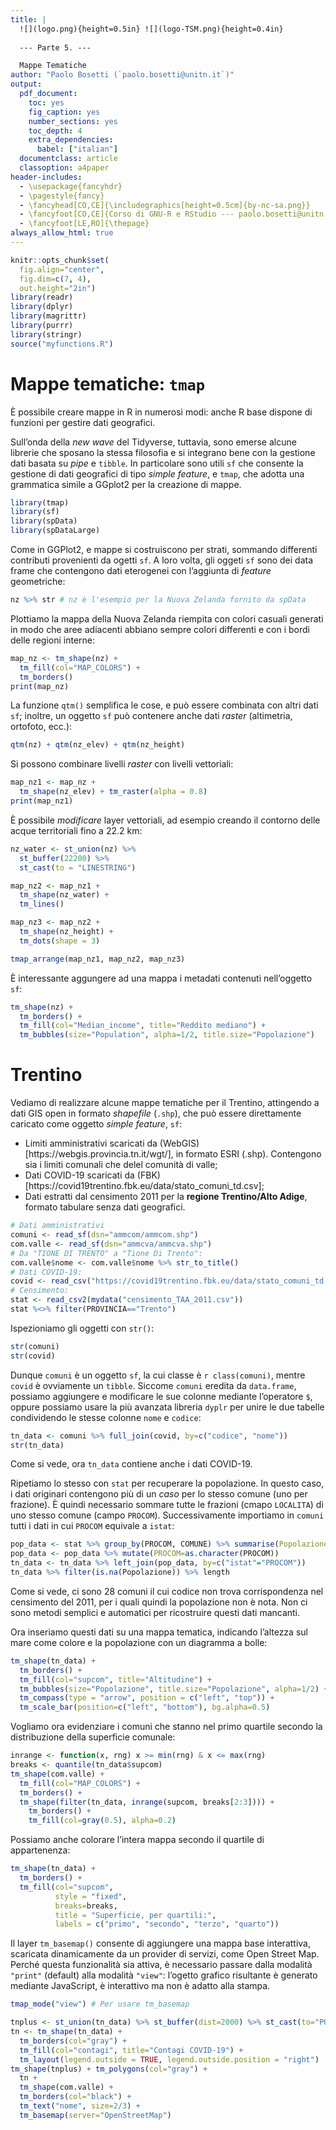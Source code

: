 ```yaml
---
title: |
  ![](logo.png){height=0.5in} ![](logo-TSM.png){height=0.4in}
  
  --- Parte 5. ---

  Mappe Tematiche
author: "Paolo Bosetti (`paolo.bosetti@unitn.it`)"
output: 
  pdf_document: 
    toc: yes
    fig_caption: yes
    number_sections: yes
    toc_depth: 4
    extra_dependencies:
      babel: ["italian"]
  documentclass: article
  classoption: a4paper
header-includes:
  - \usepackage{fancyhdr}
  - \pagestyle{fancy}
  - \fancyhead[CO,CE]{\includegraphics[height=0.5cm]{by-nc-sa.png}}
  - \fancyfoot[CO,CE]{Corso di GNU-R e RStudio --- paolo.bosetti@unitn.it}
  - \fancyfoot[LE,RO]{\thepage}
always_allow_html: true
---
```

```r
knitr::opts_chunk$set(
  fig.align="center", 
  fig.dim=c(7, 4), 
  out.height="2in")
library(readr)
library(dplyr)
library(magrittr)
library(purrr)
library(stringr)
source("myfunctions.R")
```



# Mappe tematiche: `tmap`

È possibile creare mappe in R in numerosi modi: anche R base dispone di funzioni per gestire dati geografici.

Sull'onda della *new wave* del Tidyverse, tuttavia, sono emerse alcune librerie che sposano la stessa filosofia e si integrano bene con la gestione dati basata su *pipe* e `tibble`. In particolare sono utili `sf` che consente la gestione di dati geografici di tipo *simple feature*, e `tmap`, che adotta una grammatica simile a GGplot2 per la creazione di mappe.

```r
library(tmap)
library(sf)
library(spData)
library(spDataLarge)
```

Come in GGPlot2, e mappe si costruiscono per strati, sommando differenti contributi provenienti da ogetti `sf`. A loro volta, gli oggeti `sf` sono dei data frame che contengono dati eterogenei con l'aggiunta di *feature* geometriche:

```r
nz %>% str # nz è l'esempio per la Nuova Zelanda fornito da spData
```

Plottiamo la mappa della Nuova Zelanda riempita con colori casuali generati in modo che aree adiacenti abbiano sempre colori differenti e con i bordi delle regioni interne:

```r
map_nz <- tm_shape(nz) + 
  tm_fill(col="MAP_COLORS") + 
  tm_borders()
print(map_nz)
```

La funzione `qtm()` semplifica le cose, e può essere combinata con altri dati `sf`; inoltre, un oggetto `sf` può contenere anche dati *raster* (altimetria, ortofoto, ecc.):

```r
qtm(nz) + qtm(nz_elev) + qtm(nz_height)
```

Si possono combinare livelli *raster* con livelli vettoriali:

```r
map_nz1 <- map_nz +
  tm_shape(nz_elev) + tm_raster(alpha = 0.8)
print(map_nz1)
```

È possibile *modificare* layer vettoriali, ad esempio creando il contorno delle acque territoriali fino a 22.2 km:

```r
nz_water <- st_union(nz) %>% 
  st_buffer(22200) %>% 
  st_cast(to = "LINESTRING")

map_nz2 <- map_nz1 +
  tm_shape(nz_water) + 
  tm_lines()

map_nz3 <- map_nz2 +
  tm_shape(nz_height) + 
  tm_dots(shape = 3)

tmap_arrange(map_nz1, map_nz2, map_nz3)
```

È interessante aggungere ad una mappa i metadati contenuti nell'oggetto `sf`:

```r
tm_shape(nz) + 
  tm_borders() + 
  tm_fill(col="Median_income", title="Reddito mediano") + 
  tm_bubbles(size="Population", alpha=1/2, title.size="Popolazione")
```


# Trentino

Vediamo di realizzare alcune mappe tematiche per il Trentino, attingendo a dati GIS open in formato *shapefile* (`.shp`), che può essere direttamente caricato come oggetto *simple feature*, `sf`:

* Limiti amministrativi scaricati da (WebGIS)[https://webgis.provincia.tn.it/wgt/], in formato ESRI (.shp). Contengono sia i limiti comunali che delel comunità di valle;
* Dati COVID-19 scaricati da (FBK)[https://covid19trentino.fbk.eu/data/stato_comuni_td.csv];
* Dati estratti dal censimento 2011 per la **regione Trentino/Alto Adige**, formato tabulare senza dati geografici.

```r
# Dati amministrativi
comuni <- read_sf(dsn="ammcom/ammcom.shp")
com.valle <- read_sf(dsn="ammcva/ammcva.shp")
# Da "TIONE DI TRENTO" a "Tione Di Trento":
com.valle$nome <- com.valle$nome %>% str_to_title()
# Dati COVID-19:
covid <- read_csv("https://covid19trentino.fbk.eu/data/stato_comuni_td.csv")
# Censimento:
stat <- read_csv2(mydata("censimento_TAA_2011.csv"))
stat %<>% filter(PROVINCIA=="Trento")
```

Ispezioniamo gli oggetti con `str()`:

```r
str(comuni)
str(covid)
```

Dunque `comuni` è un oggetto `sf`, la cui classe è ``r class(comuni)``, mentre `covid` è ovviamente un `tibble`. Siccome `comuni` eredita da `data.frame`, possiamo aggiungere e modificare le sue colonne mediante l'operatore `$`, oppure possiamo usare la più avanzata libreria `dyplr` per unire le due tabelle condividendo le stesse colonne `nome` e `codice`:

```r
tn_data <- comuni %>% full_join(covid, by=c("codice", "nome"))
str(tn_data)
```

Come si vede, ora `tn_data` contiene anche i dati COVID-19.

Ripetiamo lo stesso con `stat` per recuperare la popolazione. In questo caso, i dati originari contengono più di un *caso* per lo stesso comune (uno per frazione). È quindi necessario sommare tutte le frazioni (cmapo `LOCALITA`) di uno stesso comune (campo `PROCOM`). Successivamente importiamo in `comuni` tutti i dati in cui `PROCOM` equivale a `istat`:

```r
pop_data <- stat %>% group_by(PROCOM, COMUNE) %>% summarise(Popolazione=sum(P1))
pop_data <- pop_data %>% mutate(PROCOM=as.character(PROCOM))
tn_data <- tn_data %>% left_join(pop_data, by=c("istat"="PROCOM"))
tn_data %>% filter(is.na(Popolazione)) %>% length
```

Come si vede, ci sono 28 comuni il cui codice non trova corrispondenza nel censimento del 2011, per i quali quindi la popolazione non è nota. Non ci sono metodi semplici e automatici per ricostruire questi dati mancanti.

Ora inseriamo questi dati su una mappa tematica, indicando l'altezza sul mare come colore e la popolazione con un diagramma a bolle:

```r
tm_shape(tn_data) + 
  tm_borders() + 
  tm_fill(col="supcom", title="Altitudine") + 
  tm_bubbles(size="Popolazione", title.size="Popolazione", alpha=1/2) +
  tm_compass(type = "arrow", position = c("left", "top")) +
  tm_scale_bar(position=c("left", "bottom"), bg.alpha=0.5)
```

Vogliamo ora evidenziare i comuni che stanno nel primo quartile secondo la distribuzione della superficie comunale:

```r
inrange <- function(x, rng) x >= min(rng) & x <= max(rng)
breaks <- quantile(tn_data$supcom)
tm_shape(com.valle) + 
  tm_fill(col="MAP_COLORS") +
  tm_borders() +
  tm_shape(filter(tn_data, inrange(supcom, breaks[2:3]))) + 
    tm_borders() + 
    tm_fill(col=gray(0.5), alpha=0.2)
```

Possiamo anche colorare l'intera mappa secondo il quartile di appartenenza:

```r
tm_shape(tn_data) + 
  tm_borders() +
  tm_fill(col="supcom", 
          style = "fixed", 
          breaks=breaks, 
          title = "Superficie, per quartili:", 
          labels = c("primo", "secondo", "terzo", "quarto"))
```
Il layer `tm_basemap()` consente di aggiungere una mappa base interattiva, scaricata dinamicamente da un provider di servizi, come Open Street Map. Perché questa funzionalità sia attiva, è necessario passare dalla modalità `"print"` (default) alla modalità `"view"`: l'ogetto grafico risultante è generato mediante JavaScript, è interattivo ma non è adatto alla stampa.

```r
tmap_mode("view") # Per usare tm_basemap

tnplus <- st_union(tn_data) %>% st_buffer(dist=2000) %>% st_cast(to="POLYGON")
tn <- tm_shape(tn_data) +
  tm_borders(col="gray") + 
  tm_fill(col="contagi", title="Contagi COVID-19") +
  tm_layout(legend.outside = TRUE, legend.outside.position = "right")
tm_shape(tnplus) + tm_polygons(col="gray") + 
  tn +
  tm_shape(com.valle) +
  tm_borders(col="black") +
  tm_text("nome", size=2/3) +
  tm_basemap(server="OpenStreetMap")
```



